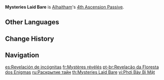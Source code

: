 {{Talent Infobox
|image         = Talent Mysteries Laid Bare.png
|character     = Alhaitham
|type          = 4th Ascension Passive
|info          = Each point of Alhaitham's [[Elemental Mastery]] will increase the DMG dealt by Projection Attacks and [[Particular Field: Fetters of Phenomena]] by 0.1%.<br>The maximum DMG increase this way for both these abilities is 100%.
|scale_att1    = Elemental Mastery
|utility1      = DMG Bonus
}}
'''Mysteries Laid Bare''' is [[Alhaitham]]'s [[4th Ascension Passive]].

==Other Languages==
{{Other Languages
|en      = Mysteries Laid Bare
|zhs     = 谜林道破
|zhs_rm  = Mílín Dàopò
|zht     = 謎林道破
|zht_rm  = Mílín Dàopò
|zh_tl   = Reveal the Truth of Mystery Forest
|ja      = 謎林説破
|ja_rm   = Meirin Seppa{{Assumed}}
|ja_tl   = Confuting of Mystery Forest
|ko      = 밝혀진 비밀
|ko_tl   = Revealed Secret
|es      = Revelación de incógnitas
|es_tl   = Revelation of Unknowns
|fr      = Mystères révélés
|fr_tl   = Revealed Mysteries
|ru      = Раскрытие тайн
|ru_tl   = Disclosure of Mysteries
|th      = Mysteries Laid Bare
|vi      = Phơi Bày Bí Mật
|vi_tl   = 
|de      = Das Mysterium offenbart
|de_tl   = The Mystery Revealed
|id      = Mysteries Laid Bare
|pt      = Revelação da Floresta dos Enigmas
|pt_tl   = 
|tr      = Gizemlerin Gözler Önüne Serilişi
|tr_tl   = Mysteries Revealed Infront of your Eyes
|it      = Misteri svelati
|it_tl   = Mysteries Revealed
}}

==Change History==
{{Change History|3.4}}

==Navigation==
{{Talent Navbox|Alhaitham}}

[[es:Revelación de incógnitas]]
[[fr:Mystères révélés]]
[[pt-br:Revelação da Floresta dos Enigmas]]
[[ru:Раскрытие тайн]]
[[th:Mysteries Laid Bare]]
[[vi:Phơi Bày Bí Mật]]